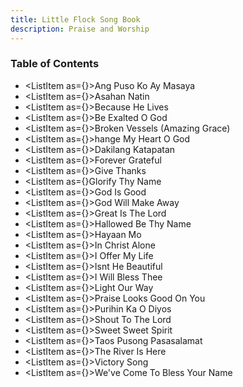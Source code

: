 ```yaml
---
title: Little Flock Song Book
description: Praise and Worship
---
```



### Table of Contents

* <ListItem as={<Link to="/AngPusoKoyMasaya" />}>Ang Puso Ko Ay Masaya</ListItem>
* <ListItem as={<Link to="/AsahanNatin" />}>Asahan Natin</ListItem>
* <ListItem as={<Link to="/BecauseHeLives" />}>Because He Lives</ListItem>
* <ListItem as={<Link to="/BeExaltedOGod" />}>Be Exalted O God</ListItem>
* <ListItem as={<Link to="/BrokenVessels" />}>Broken Vessels (Amazing Grace)</ListItem>
* <ListItem as={<Link to="/ChangeMyHeartOGod" />}>hange My Heart O God</ListItem>
* <ListItem as={<Link to="/DakilangKatapatan" />}>Dakilang Katapatan</ListItem>
* <ListItem as={<Link to="/ForeverGrateful" />}>Forever Grateful</ListItem>
* <ListItem as={<Link to="/GiveThanks" />}>Give Thanks</ListItem>
* <ListItem as={<Link to="/GlorifyThyName" />}Glorify Thy Name</ListItem>
* <ListItem as={<Link to="/GodIsGood" />}>God Is Good</ListItem>
* <ListItem as={<Link to="/GodWillMakeAway" />}>God Will Make Away</ListItem>
* <ListItem as={<Link to="/GreatIsTheLord" />}>Great Is The Lord</ListItem>
* <ListItem as={<Link to="/HallowedBeThyName" />}>Hallowed Be Thy Name</ListItem>
* <ListItem as={<Link to="/HayaanMo" />}>Hayaan Mo</ListItem>
* <ListItem as={<Link to="/InChristAlone" />}>In Christ Alone</ListItem>
* <ListItem as={<Link to="/IOfferMyLife" />}>I Offer My Life</ListItem>
* <ListItem as={<Link to="/IsntHeBeautiful" />}>Isnt He Beautiful</ListItem>
* <ListItem as={<Link to="/IWillBlessThee" />}>I Will Bless Thee</ListItem>
* <ListItem as={<Link to="/LightOurWay" />}>Light Our Way</ListItem>
* <ListItem as={<Link to="/PraiseLooksGoodOnYou" />}>Praise Looks Good On You</ListItem>
* <ListItem as={<Link to="/PurihinKaODiyos" />}>Purihin Ka O Diyos</ListItem>
* <ListItem as={<Link to="/ShoutToTheLord" />}>Shout To The Lord</ListItem>
* <ListItem as={<Link to="/SweetSweetSpirit" />}>Sweet Sweet Spirit</ListItem>
* <ListItem as={<Link to="/TaosPusongPasasalamat" />}>Taos Pusong Pasasalamat</ListItem>
* <ListItem as={<Link to="/TheRiverIsHere" />}>The River Is Here</ListItem>
* <ListItem as={<Link to="/VictorySong" />}>Victory Song</ListItem>
* <ListItem as={<Link to="/WeveComeToBless" />}>We've Come To Bless Your Name</ListItem>
